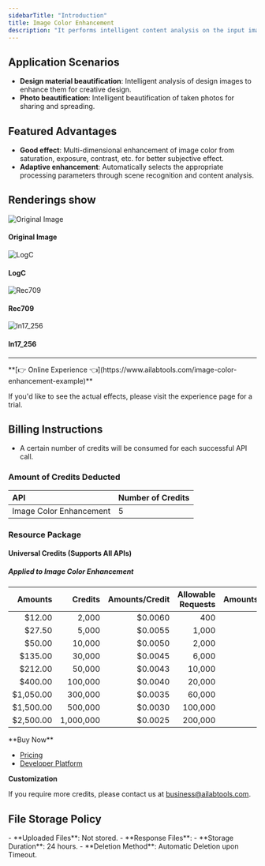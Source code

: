 ```yaml
---
sidebarTitle: "Introduction"
title: Image Color Enhancement
description: "It performs intelligent content analysis on the input image, automatically adjusts parameters according to the image content, optimizes multiple dimensions such as image saturation, brightness and contrast, and outputs the enhanced image."
---
```


## Application Scenarios

- **Design material beautification**: Intelligent analysis of design images to enhance them for creative design.
- **Photo beautification**: Intelligent beautification of taken photos for sharing and spreading.

## Featured Advantages

- **Good effect**: Multi-dimensional enhancement of image color from saturation, exposure, contrast, etc. for better subjective effect.
- **Adaptive enhancement**: Automatically selects the appropriate processing parameters through scene recognition and content analysis.

## Renderings show

<div class="cm-border-2-solid-218221225100 cm-border-radius-8 cm-text-align-center">
  <div class="cm-grid-template-columns-4 cm-grid-gap-8 cm-padding-8 cm-border-bottom-2-solid-218221225100">
    <div>
      <img class="cm-w cm-border-radius-8" src="https://ai-resource.ailabtools.com/image-color-enhancement/doc/OriginalImage-1.webp" alt="Original Image" />
      <h4 class="cm-margin cm-word-break-break-all">Original Image</h4>
    </div>
    <div>
      <img class="cm-w cm-border-radius-8" src="https://ai-resource.ailabtools.com/image-color-enhancement/doc/ResultImage-1-LogC-1.webp" alt="LogC" />
      <h4 class="cm-margin cm-word-break-break-all">LogC</h4>
    </div>
    <div>
      <img class="cm-w cm-border-radius-8" src="https://ai-resource.ailabtools.com/image-color-enhancement/doc/ResultImage-1-Rec709-1.webp" alt="Rec709" />
      <h4 class="cm-margin cm-word-break-break-all">Rec709</h4>
    </div>
    <div>
      <img class="cm-w cm-border-radius-8" src="https://ai-resource.ailabtools.com/image-color-enhancement/doc/ResultImage-1-ln17_256-1.webp" alt="ln17_256" />
      <h4 class="cm-margin cm-word-break-break-all">ln17_256</h4>
    </div>
  </div>
</div>

---
<Tip>
**[👉 Online Experience 👈](https://www.ailabtools.com/image-color-enhancement-example)**

If you'd like to see the actual effects, please visit the experience page for a trial.
</Tip>
## Billing Instructions

- A certain number of credits will be consumed for each successful API call.

### Amount of Credits Deducted

| API                     | Number of Credits |
|:------------------------|:------------------|
| Image Color Enhancement | 5                 |

### Resource Package

#### Universal Credits (Supports All APIs)

##### Applied to Image Color Enhancement

|   Amounts |   Credits | Amounts/Credit | Allowable Requests | Amounts/Request |
|----------:|----------:|---------------:|-------------------:|----------------:|
|    $12.00 |     2,000 |        $0.0060 |                400 |         $0.0300 |
|    $27.50 |     5,000 |        $0.0055 |              1,000 |         $0.0275 |
|    $50.00 |    10,000 |        $0.0050 |              2,000 |         $0.0250 |
|   $135.00 |    30,000 |        $0.0045 |              6,000 |         $0.0225 |
|   $212.00 |    50,000 |        $0.0043 |             10,000 |         $0.0215 |
|   $400.00 |   100,000 |        $0.0040 |             20,000 |         $0.0200 |
| $1,050.00 |   300,000 |        $0.0035 |             60,000 |         $0.0175 |
| $1,500.00 |   500,000 |        $0.0030 |            100,000 |         $0.0150 |
| $2,500.00 | 1,000,000 |        $0.0025 |            200,000 |         $0.0125 |
<Tip>
**Buy Now**

- <a href="https://www.ailabtools.com/price?tab=developer" target="_blank">Pricing</a>
- <a href="https://www.ailabtools.com/developer-platform" target="_blank">Developer Platform</a>

**Customization**

If you require more credits, please contact us at <a href="mailto:business@ailabtools.com">business@ailabtools.com</a>.
</Tip>
## File Storage Policy
<Tip>
- **Uploaded Files**: Not stored.
- **Response Files**:
  - **Storage Duration**: 24 hours.
  - **Deletion Method**: Automatic Deletion upon Timeout.
</Tip>  